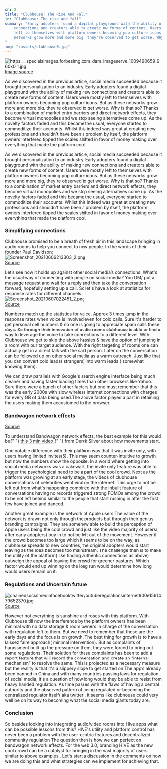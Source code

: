 ```yaml
---
sn: 2
title: "Clubhouse: The Rise And Fall"
id: "Clubhouse: The rise and fall"
summary: "Early adopters found a digital playground with the ability of making new
    connections and creators able to create nw forms of content. Users were mostly 
    left to themselves with platform owners becoming pop culture icons. But as these 
    networks grow more and more big, they're observed to get worse. Why is that so?
"
img: "/assets/clubhouse0.jpg"
---
```


<p>
    <img
        src="https://images.hive.blog/DQmdk6EsnusCwA8nEa7A6SZqaCp4ozVb48N6dcJq9trZkoX/https___specials-images.forbesimg.com_dam_imageserve_1009490659_960x0%20(1).jpg"
        alt="https___specialsimages.forbesimg.com_dam_imageserve_1009490659_960x0 1.jpg"
    />
    <br />
    <a
        href="https://thumbor.forbes.com/thumbor/960x0/https%3A%2F%2Fspecials-images.forbesimg.com%2Fdam%2Fimageserve%2F1009490659%2F960x0.jpg%3Ffit%3Dscale"
        target="_blank"
        rel="nofollow noopener"
        title="This link will take you away from the app"
    >
        Image source
    </a>
</p>

<p>
    As we discovered in the previous article, social media succeeded because it
    brought personalization to an industry. Early adopters found a digital
    playground with the ability of making new connections and creators able to
    create new forms of content. Users were mostly left to themselves with
    platform owners becoming pop culture icons. But as these networks grow more
    and more big, they're observed to get worse. Why is that so? Thanks to a
    combination of market entry barriers and direct network effects, they become
    virtual monopolies and we stop seeing alternatives come up. As the novelty
    factors faded and this became the usual, everyone started to commoditize
    their accounts. Whilst this indeed was great at creating new professions and
    shouldn't have been a problem by itself, the platform owners interfered
    tipped the scales shifted in favor of money making over everything that made
    the platform cool.
</p>
<p>
    As we discovered in the previous article, social media succeeded because it
    brought personalization to an industry. Early adopters found a digital
    playground with the ability of making new connections and creators able to
    create new forms of content. Users were mostly left to themselves with
    platform owners becoming pop culture icons. But as these networks grow more
    and more big, they're observed to get worse. Why is that so? Thanks to a
    combination of market entry barriers and direct network effects, they become
    virtual monopolies and we stop seeing alternatives come up. As the novelty
    factors faded and this became the usual, everyone started to commoditize
    their accounts. Whilst this indeed was great at creating new professions and
    shouldn't have been a problem by itself, the platform owners interfered
    tipped the scales shifted in favor of money making over everything that made
    the platform cool.
</p>

<h3>Simplifying connections</h3>
<p>
    Clubhouse promised to be a breath of fresh air in this landscape bringing in
    audio rooms to help you connect to new people. In the words of their founder
    Paul Davidson:
    <br />
    <img
        src="https://images.hive.blog/DQmRZQx5CiDBFsBcc1JGLGzqAzKscGcKSrjsbneLNhAXbqp/Screenshot_20210606-213303_2.png"
        alt="Screenshot_20210606213303_2.png"
    />
    <br />
    <a
        href="https://www.financialexpress.com/industry/technology/exclusive-clubhouse-is-not-about-likes-and-follows-but-authentic-connections-co-founder-and-ceo-paul-davison/2264833/"
        target="_blank"
        rel="nofollow noopener"
        title="This link will take you away from the app"
    >
        Source
    </a>
</p>

<p>
    Let’s see how it holds up against other social media’s connections. What's
    the usual way of connecting with people on social media? You DM/ put a
    message request and wait for a reply and then take the conversation forward,
    hopefully setting up a call. So let's have a look at statistics for response
    rates for different channels.
    <br />
    <img
        src="https://images.hive.blog/DQmS52bh6YPwVTSs8hmuGAwSWxTmjmCCM7AdwsbyYovLs6T/Screenshot_20210607-022451_2.png"
        alt="Screenshot_20210607022451_2.png"
    />
    <br />
    <a
        href="https://www.approvedindex.co.uk/direct-marketing/direct-mail-response-rates"
        target="_blank"
        rel="nofollow noopener"
        title="This link will take you away from the app"
    >
        Source
    </a>
</p>

<p>
    Numbers match up the statistics for voice. Approx 3 times jump in the
    response rates when voice is involved even for cold calls. Sure it's harder
    to get personal cell numbers &amp; no one is going to appreciate spam calls
    these days. So through their innovation of audio rooms clubhouse is able to
    find a way to leverage the voice to take connections to a different level.
    With Clubhouse we get to skip the above hassles &amp; have the option of
    jumping in a room with our target audience. With the right targeting of
    rooms one can actually get in a direct talk with the said person. Later on
    the conversation can be followed up on other social media as a warm
    outreach. Just like that you can convert cold leads( strangers) into warm
    leads ( somewhat knowing them).
</p>

<p>
    We can draw parallels with Google's search engine interface being much
    cleaner and having faster loading times than other browsers like Yahoo. Sure
    there were a bunch of other factors but one must remember that this was the
    early 2000s with slow wireless internet connections with charges for every
    GB of data being used.The above factor played a part in retaining the users
    making them accustomed to the browser.
</p>
<h3>Bandwagon network effects</h3>
<p>
    <a
        href="https://www.nfx.com/post/network-effects-manual/"
        target="_blank"
        rel="nofollow noopener"
        title="This link will take you away from the app"
    >
        Source
    </a>
</p>
<p>
    To understand Bandwagon network effects, the best example for this would be{" "}
    <a
        href="https://youtu.be/fW8amMCVAJQ"
        target="_blank"
        rel="nofollow noopener"
        title="This link will take you away from the app"
    >
        this 3 min video
    </a>{" "}
    from Derek Silver about how movements start.
</p>
<p>
    One notable difference with their platform was that it was invite only, with
    users having limited invites(5). This may seem counter-intuitive to growth
    but now the numbers show the opposite. In a world where getting into social
    media networks was a cakewalk, the invite only feature was able to trigger
    the psychological need to be a part of the cool crowd. Next as the platform
    was growing at an early stage, the videos of clubhouse conversations of
    celebrities went viral on the internet. This urge to not be left out from
    what's happening combined with the inbuilt feature of conversations having
    no records triggered strong FOMOs among the crowd to be not left behind
    similar to the people that start rushing in after the first few have joined
    and danced.
</p>
<p>
    Another great example is the network of Apple users.The value of the network
    is drawn not only through the products but through their genius branding
    campaigns. They are somehow able to build the perception of Apple users
    being the cool crowd and just like the video majority of users( after early
    adopters) buy in to not be left out of the movement. However if the crowd
    becomes too large which it seems to be on the way, as clubhouse spreads to
    new countries, the original adopters would start leaving as the idea becomes
    too mainstream. The challenge then is to make the utility of the platform(
    like finding authentic connections as above) outweigh the appeal of leaving
    the crowd for greener pastures. Which factor would end up winning on the
    long run would determine how long would users remain on it.
</p>
<h3>Regulations and Uncertain future</h3>
<p>
    <img
        src="https://images.hive.blog/DQmfFEWPn3dWU4P8bSPr1ivs6JtBckBN4SYuYYsFT9GCQtv/chained-social-media-facebook-twitter-youtube-regulations-internet-900-e1561479652370.jpg"
        alt="chainedsocialmediafacebooktwitteryoutuberegulationsinternet900e1561479652370.jpg"
    />
    <br />
    <a
        href="https://lawschoolpolicyreview.files.wordpress.com/2019/06/chained-social-media-facebook-twitter-youtube-regulations-internet-900-e1561479652370.jpg"
        target="_blank"
        rel="nofollow noopener"
        title="This link will take you away from the app"
    >
        Source
    </a>
</p>
<p>
    However not everything is sunshine and roses with this platform. With
    Clubhouse till now the interference by the platform owners has been minimal
    with no data storage &amp; room owners in charge of the conversation with
    regulation left to them. But we need to remember that these are the early
    days and the focus is on growth. The best thing for growth is to have a
    laissez faire approach( minimal intervention). But as complaints of
    harassment built up the pressure on them, they were forced to bring out some
    regulations. Their solution for these complaints has been to add a report
    feature that will record the conversation and create an “internal mechanism”
    to resolve the same. This is projected as a necessary measure but the
    reality is that it's a slippery slope to get started on.The app’s already
    been banned in China and with many countries passing laws for regulation of
    social media, it's a question of how long would they be able to resist from
    heavy handed regulation. As time passes with the flaws of having a central
    authority and the observed pattern of being regulated or becoming the
    centralized regulator itself( aka twitter), it seems like clubhouse could
    very well be on its way to becoming what the social media giants today are.
</p>
<h3>Conclusion</h3>
<p>
    So besides looking into integrating audio/video rooms into Hive apps what
    can be possible lessons from this? HIVE's utility and platform control has
    never been a problem with the user-centric features.and decentralized
    community regulation The question then is how we can perfect on bandwagon
    network effects. For the web 3.0, branding HIVE as the new cool crowd can be
    a catalyst for bringing in the vast majority of users similar to above
    examples . Let's start a discussion in the comments on how we are doing this
    and what strategies can we implement for achieving that.
</p>
